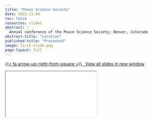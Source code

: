 ```yaml
---
title: "Peace Science Society"
date: 2022-11-04
toc: false
resources: slides
abstract: |
  Annual conference of the Peace Science Society; Denver, Colorado
abstract-title: "Location"
published-title: "Presented"
image: first-slide.png
page-layout: full
---
```


<a class="btn btn-success btn-lg" target="_blank" href="slides/2022-11-04_peace-science.html">{{< fa arrow-up-right-from-square >}} &ensp;View all slides in new window</a>

<div class="ratio ratio-16x9">
<iframe class="slide-deck" src="slides/2022-11-04_peace-science.html"></iframe>
</div>
